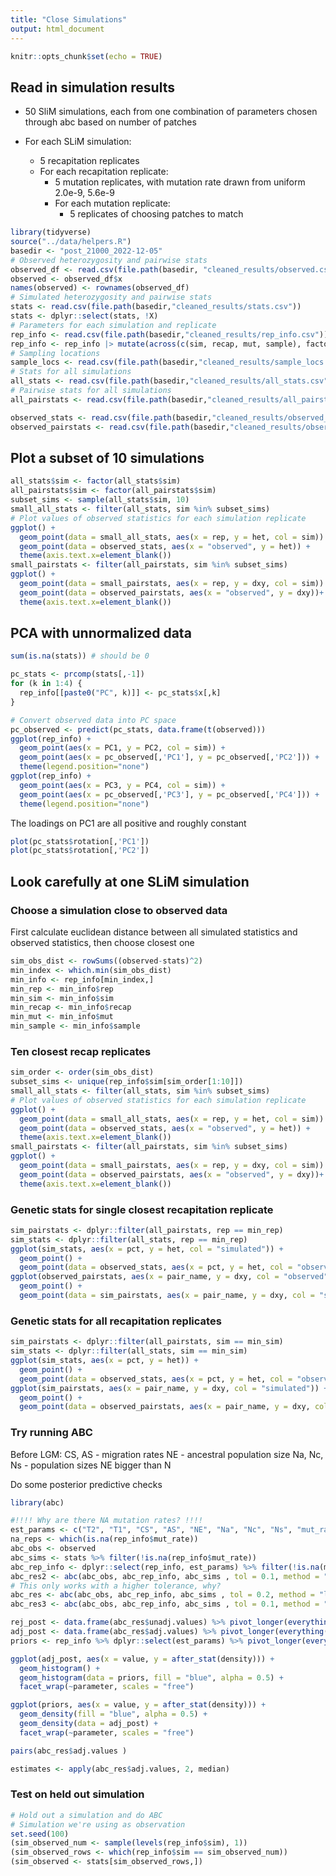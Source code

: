 ```yaml
---
title: "Close Simulations"
output: html_document
---
```


```r
knitr::opts_chunk$set(echo = TRUE)
```

## Read in simulation results

- 50 SliM simulations, each from one combination of parameters chosen through abc based on number of patches

- For each SLiM simulation:
  - 5 recapitation replicates
  - For each recapitation replicate:
    - 5 mutation replicates, with mutation rate drawn from uniform 2.0e-9, 5.6e-9
    - For each mutation replicate:
      - 5 replicates of choosing patches to match

```r
library(tidyverse)
source("../data/helpers.R")
basedir <- "post_21000_2022-12-05"
# Observed heterozygosity and pairwise stats
observed_df <- read.csv(file.path(basedir, "cleaned_results/observed.csv"))
observed <- observed_df$x
names(observed) <- rownames(observed_df)
# Simulated heterozygosity and pairwise stats
stats <- read.csv(file.path(basedir,"cleaned_results/stats.csv"))
stats <- dplyr::select(stats, !X)
# Parameters for each simulation and replicate
rep_info <- read.csv(file.path(basedir,"cleaned_results/rep_info.csv"))
rep_info <- rep_info |> mutate(across(c(sim, recap, mut, sample), factor))
# Sampling locations
sample_locs <- read.csv(file.path(basedir,"cleaned_results/sample_locs.csv"))
# Stats for all simulations
all_stats <- read.csv(file.path(basedir,"cleaned_results/all_stats.csv"))
# Pairwise stats for all simulations
all_pairstats <- read.csv(file.path(basedir,"cleaned_results/all_pairstats.csv"))

observed_stats <- read.csv(file.path(basedir,"cleaned_results/observed_stats.csv"))
observed_pairstats <- read.csv(file.path(basedir,"cleaned_results/observed_pairstats.csv"))

```

## Plot a subset of 10 simulations

```r
all_stats$sim <- factor(all_stats$sim)
all_pairstats$sim <- factor(all_pairstats$sim)
subset_sims <- sample(all_stats$sim, 10)
small_all_stats <- filter(all_stats, sim %in% subset_sims)
# Plot values of observed statistics for each simulation replicate
ggplot() +
  geom_point(data = small_all_stats, aes(x = rep, y = het, col = sim)) +
  geom_point(data = observed_stats, aes(x = "observed", y = het)) +
  theme(axis.text.x=element_blank())
small_pairstats <- filter(all_pairstats, sim %in% subset_sims)
ggplot() +
  geom_point(data = small_pairstats, aes(x = rep, y = dxy, col = sim)) +
  geom_point(data = observed_pairstats, aes(x = "observed", y = dxy))+
  theme(axis.text.x=element_blank())
```

## PCA with unnormalized data


```r
sum(is.na(stats)) # should be 0

pc_stats <- prcomp(stats[,-1])
for (k in 1:4) {
  rep_info[[paste0("PC", k)]] <- pc_stats$x[,k]
}

# Convert observed data into PC space
pc_observed <- predict(pc_stats, data.frame(t(observed)))
ggplot(rep_info) +
  geom_point(aes(x = PC1, y = PC2, col = sim)) +
  geom_point(aes(x = pc_observed[,'PC1'], y = pc_observed[,'PC2'])) +
  theme(legend.position="none")
ggplot(rep_info) +
  geom_point(aes(x = PC3, y = PC4, col = sim)) +
  geom_point(aes(x = pc_observed[,'PC3'], y = pc_observed[,'PC4'])) +
  theme(legend.position="none")
```

The loadings on PC1 are all positive and roughly constant

```r
plot(pc_stats$rotation[,'PC1'])
plot(pc_stats$rotation[,'PC2'])
```

## Look carefully at one SLiM simulation

### Choose a simulation close to observed data

First calculate euclidean distance between all simulated statistics and observed statistics, then choose closest one

```r
sim_obs_dist <- rowSums((observed-stats)^2)
min_index <- which.min(sim_obs_dist)
min_info <- rep_info[min_index,]
min_rep <- min_info$rep
min_sim <- min_info$sim
min_recap <- min_info$recap
min_mut <- min_info$mut
min_sample <- min_info$sample

```

### Ten closest recap replicates

```r
sim_order <- order(sim_obs_dist)
subset_sims <- unique(rep_info$sim[sim_order[1:10]])
small_all_stats <- filter(all_stats, sim %in% subset_sims)
# Plot values of observed statistics for each simulation replicate
ggplot() +
  geom_point(data = small_all_stats, aes(x = rep, y = het, col = sim)) +
  geom_point(data = observed_stats, aes(x = "observed", y = het)) +
  theme(axis.text.x=element_blank())
small_pairstats <- filter(all_pairstats, sim %in% subset_sims)
ggplot() +
  geom_point(data = small_pairstats, aes(x = rep, y = dxy, col = sim)) +
  geom_point(data = observed_pairstats, aes(x = "observed", y = dxy))+
  theme(axis.text.x=element_blank())
```

### Genetic stats for single closest recapitation replicate

```r
sim_pairstats <- dplyr::filter(all_pairstats, rep == min_rep)
sim_stats <- dplyr::filter(all_stats, rep == min_rep)
ggplot(sim_stats, aes(x = pct, y = het, col = "simulated")) + 
  geom_point() + 
  geom_point(data = observed_stats, aes(x = pct, y = het, col = "observed"))
ggplot(observed_pairstats, aes(x = pair_name, y = dxy, col = "observed")) + 
  geom_point() +
  geom_point(data = sim_pairstats, aes(x = pair_name, y = dxy, col = "simulated"))

```

### Genetic stats for all recapitation replicates

```r
sim_pairstats <- dplyr::filter(all_pairstats, sim == min_sim)
sim_stats <- dplyr::filter(all_stats, sim == min_sim)
ggplot(sim_stats, aes(x = pct, y = het)) + 
  geom_point() + 
  geom_point(data = observed_stats, aes(x = pct, y = het, col = "observed"))
ggplot(sim_pairstats, aes(x = pair_name, y = dxy, col = "simulated")) + 
  geom_point() + 
  geom_point(data = observed_pairstats, aes(x = pair_name, y = dxy, col = "observed"))
```

### Try running ABC

Before LGM:
CS, AS - migration rates
NE - ancestral population size
Na, Nc, Ns - population sizes
NE bigger than N

Do some posterior predictive checks


```r
library(abc)

#!!!! Why are there NA mutation rates? !!!!
est_params <- c("T2", "T1", "CS", "AS", "NE", "Na", "Nc", "Ns", "mut_rate", "POP_SIZE", "P_D", "DISPERSAL_SIGMA", "YEAR_SHAPE")
na_reps <- which(is.na(rep_info$mut_rate))
abc_obs <- observed
abc_sims <- stats %>% filter(!is.na(rep_info$mut_rate))
abc_rep_info <- dplyr::select(rep_info, est_params) %>% filter(!is.na(mut_rate))
abc_res2 <- abc(abc_obs, abc_rep_info, abc_sims , tol = 0.1, method = "rejection")
# This only works with a higher tolerance, why?
abc_res <- abc(abc_obs, abc_rep_info, abc_sims , tol = 0.2, method = "loclinear")
abc_res3 <- abc(abc_obs, abc_rep_info, abc_sims , tol = 0.1, method = "ridge")
```

```r
rej_post <- data.frame(abc_res$unadj.values) %>% pivot_longer(everything(), names_to = "parameter")
adj_post <- data.frame(abc_res$adj.values) %>% pivot_longer(everything(), names_to = "parameter")
priors <- rep_info %>% dplyr::select(est_params) %>% pivot_longer(everything(), names_to = "parameter")

ggplot(adj_post, aes(x = value, y = after_stat(density))) +
  geom_histogram() +
  geom_histogram(data = priors, fill = "blue", alpha = 0.5) +
  facet_wrap(~parameter, scales = "free")

ggplot(priors, aes(x = value, y = after_stat(density))) +
  geom_density(fill = "blue", alpha = 0.5) +
  geom_density(data = adj_post) +
  facet_wrap(~parameter, scales = "free")
```

```r
pairs(abc_res$adj.values )
```

```r
estimates <- apply(abc_res$adj.values, 2, median)
```

### Test on held out simulation

```r
# Hold out a simulation and do ABC
# Simulation we're using as observation
set.seed(100)
(sim_observed_num <- sample(levels(rep_info$sim), 1))
(sim_observed_rows <- which(rep_info$sim == sim_observed_num))
(sim_observed <- stats[sim_observed_rows,])

```